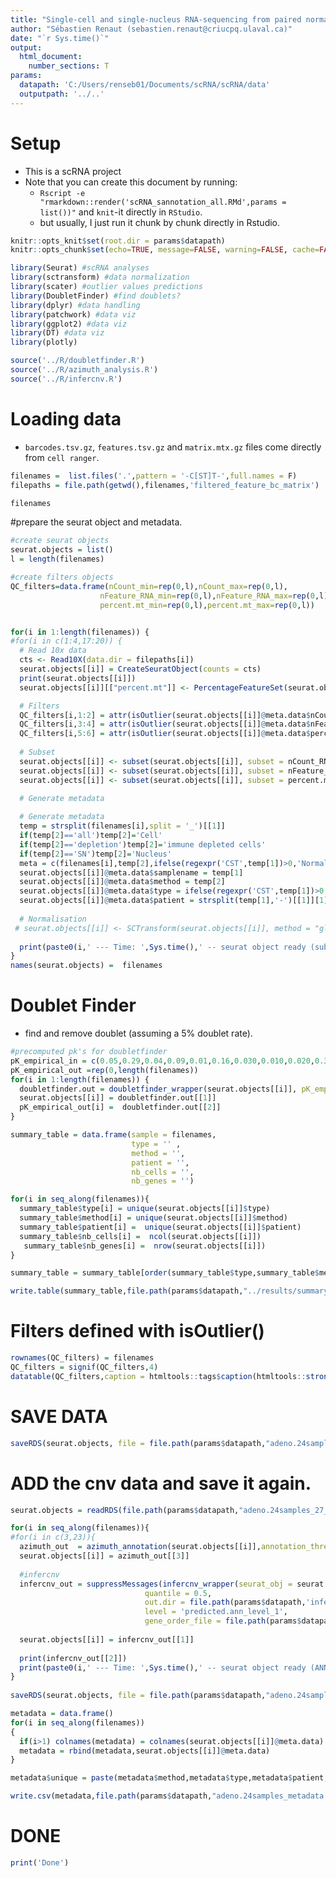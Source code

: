 ---
title: "Single-cell and single-nucleus RNA-sequencing from paired normal-adenocarcinoma lung samples provides both common and discordant biological insights"
author: "Sébastien Renaut (sebastien.renaut@criucpq.ulaval.ca)"
date: "`r Sys.time()`"
output:
  html_document:
    number_sections: T
params:
  datapath: 'C:/Users/renseb01/Documents/scRNA/scRNA/data'
  outputpath: '../..' 
---

# Setup  
* This is a scRNA project 
* Note that you can create this document by running:  
  * `Rscript -e "rmarkdown::render('scRNA_sannotation_all.RMd',params = list())"` and `knit`-it directly in `RStudio`.
  * but usually, I just run it chunk by chunk directly in Rstudio.
  
```{r, setup,echo=FALSE}
knitr::opts_knit$set(root.dir = params$datapath)
knitr::opts_chunk$set(echo=TRUE, message=FALSE, warning=FALSE, cache=FALSE, cache.lazy=FALSE)
```

```{r, requirements}
library(Seurat) #scRNA analyses
library(sctransform) #data normalization
library(scater) #outlier values predictions
library(DoubletFinder) #find doublets? 
library(dplyr) #data handling
library(patchwork) #data viz
library(ggplot2) #data viz
library(DT) #data viz
library(plotly)

source('../R/doubletfinder.R')
source('../R/azimuth_analysis.R')
source('../R/infercnv.R')

```

# Loading data  
  * `barcodes.tsv.gz`, `features.tsv.gz` and `matrix.mtx.gz` files come directly from  `cell ranger`.
```{r filenames,message  = T, fig.width = 11, fig.height=8,echo=T}  
filenames =  list.files('.',pattern = '-C[ST]T-',full.names = F)
filepaths = file.path(getwd(),filenames,'filtered_feature_bc_matrix')

filenames
```

#prepare the seurat object and metadata.
```{r qc,message  = T}  
#create seurat objects
seurat.objects = list()
l = length(filenames)

#create filters objects
QC_filters=data.frame(nCount_min=rep(0,l),nCount_max=rep(0,l),
                    nFeature_RNA_min=rep(0,l),nFeature_RNA_max=rep(0,l),
                    percent.mt_min=rep(0,l),percent.mt_max=rep(0,l))


for(i in 1:length(filenames)) {
#for(i in c(1:4,17:20)) {
  # Read 10x data
  cts <- Read10X(data.dir = filepaths[i])
  seurat.objects[[i]] = CreateSeuratObject(counts = cts)
  print(seurat.objects[[i]])
  seurat.objects[[i]][["percent.mt"]] <- PercentageFeatureSet(seurat.objects[[i]], pattern = "^MT-")

  # Filters
  QC_filters[i,1:2] = attr(isOutlier(seurat.objects[[i]]@meta.data$nCount),'thresholds')
  QC_filters[i,3:4] = attr(isOutlier(seurat.objects[[i]]@meta.data$nFeature_RNA),'thresholds')
  QC_filters[i,5:6] = attr(isOutlier(seurat.objects[[i]]@meta.data$percent.mt),'thresholds')
  
  # Subset
  seurat.objects[[i]] <- subset(seurat.objects[[i]], subset = nCount_RNA <  QC_filters[i,2])
  seurat.objects[[i]] <- subset(seurat.objects[[i]], subset = nFeature_RNA <  QC_filters[i,4])
  seurat.objects[[i]] <- subset(seurat.objects[[i]], subset = percent.mt <  ifelse(QC_filters[i,6]>25,25,QC_filters[i,6]))

  # Generate metadata
  
  # Generate metadata
  temp = strsplit(filenames[i],split = '_')[[1]]
  if(temp[2]=='all')temp[2]='Cell'
  if(temp[2]=='depletion')temp[2]='immune depleted cells'
  if(temp[2]=='SN')temp[2]='Nucleus'
  meta = c(filenames[i],temp[2],ifelse(regexpr('CST',temp[1])>0,'Normal','Tumor'),strsplit(temp[1],fixed = T,'-')[[1]][2])
  seurat.objects[[i]]@meta.data$samplename = temp[1]
  seurat.objects[[i]]@meta.data$method = temp[2]
  seurat.objects[[i]]@meta.data$type = ifelse(regexpr('CST',temp[1])>0,'Normal','Tumor')
  seurat.objects[[i]]@meta.data$patient = strsplit(temp[1],'-')[[1]][1]
  
  # Normalisation
 # seurat.objects[[i]] <- SCTransform(seurat.objects[[i]], method = "glmGamPoi", vars.to.regress = "percent.mt", verbose = F)
  
  print(paste0(i,' --- Time: ',Sys.time(),' -- seurat object ready (subsetting, normalisation)'))
}
names(seurat.objects) =  filenames
```


# Doublet Finder
  * find and remove doublet (assuming a 5% doublet rate).
```{r doublet finder, echo=T, message=FALSE, warning=FALSE,include = FALSE, timehook=T}
#precomputed pk's for doubletfinder
pK_empirical_in = c(0.05,0.29,0.04,0.09,0.01,0.16,0.030,0.010,0.020,0.300,0.300,0.001,0.210,0.060,0.010,0.090,0.240,0.040,0.2,0.19,0.03,0.24,0.05,0.02)
pK_empirical_out =rep(0,length(filenames))
for(i in 1:length(filenames)) {
  doubletfinder.out = doubletfinder_wrapper(seurat.objects[[i]], pK_empirical = pK_empirical_in[i])
  seurat.objects[[i]] = doubletfinder.out[[1]]
  pK_empirical_out[i] =  doubletfinder.out[[2]]
}
```

```{r results, message=T}
summary_table = data.frame(sample = filenames,
                           type = '' ,
                           method = '',
                           patient = '',
                           nb_cells = '',
                           nb_genes = '')

for(i in seq_along(filenames)){
  summary_table$type[i] = unique(seurat.objects[[i]]$type)
  summary_table$method[i] = unique(seurat.objects[[i]]$method)
  summary_table$patient[i] =  unique(seurat.objects[[i]]$patient)
  summary_table$nb_cells[i] =  ncol(seurat.objects[[i]])
   summary_table$nb_genes[i] =  nrow(seurat.objects[[i]])
}

summary_table = summary_table[order(summary_table$type,summary_table$method),]

write.table(summary_table,file.path(params$datapath,"../results/summary_table.csv"),row.names = F, quote = F,sep = '\t')

```



# Filters defined with isOutlier()
```{r DTfilter,echo =F, message = T} 
rownames(QC_filters) = filenames
QC_filters = signif(QC_filters,4)
datatable(QC_filters,caption = htmltools::tags$caption(htmltools::strong("Filters as calculated by isOutlier()"), style="color:darkred"))
```


# SAVE DATA  
```{r SAVE DATA,message  = T, fig.width = 11, fig.height=8,echo=T}  
saveRDS(seurat.objects, file = file.path(params$datapath,"adeno.24samples_27_07_23.rds"))
```


# ADD the cnv data and save it again. 
```{r annotation_cnv}
seurat.objects = readRDS(file.path(params$datapath,"adeno.24samples_27_07_23.rds"))

for(i in seq_along(filenames)){
#for(i in c(3,23)){
  azimuth_out  = azimuth_annotation(seurat.objects[[i]],annotation_threshold = 0.5,v2=T)
  seurat.objects[[i]] = azimuth_out[[3]]
    
  #infercnv
  infercnv_out = suppressMessages(infercnv_wrapper(seurat_obj = seurat.objects[[i]],
                              quantile = 0.5, 
                              out.dir = file.path(params$datapath,'infercnv/24samples/',filenames[i]),
                              level = 'predicted.ann_level_1',
                              gene_order_file = file.path(params$datapath,'gencode.v43.primary_assembly.annotation.positional')))
  
  seurat.objects[[i]] = infercnv_out[[1]]
  
  print(infercnv_out[[2]])
  print(paste0(i,' --- Time: ',Sys.time(),' -- seurat object ready (ANNOTATION, CNV)'))
}
  
saveRDS(seurat.objects, file = file.path(params$datapath,"adeno.24samples_27_07_23cnv.rds"))

metadata = data.frame()
for(i in seq_along(filenames))
{
  if(i>1) colnames(metadata) = colnames(seurat.objects[[i]]@meta.data) 
  metadata = rbind(metadata,seurat.objects[[i]]@meta.data)
}

metadata$unique = paste(metadata$method,metadata$type,metadata$patient,sep = '___')

write.csv(metadata,file.path(params$datapath,"adeno.24samples_metadata.csv"))

```


# DONE  
```{r done,message  = T}  
print('Done')
```


